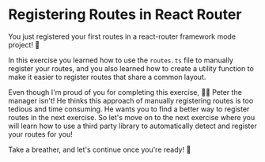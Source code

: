 # Registering Routes in React Router

You just registered your first routes in a react-router framework mode project! 🎉

In this exercise you learned how to use the `routes.ts` file to manually register your routes,
and you also learned how to create a utility function to make it easier to register routes
that share a common layout.

Even though I'm proud of you for completing this exercise, 👨‍💼 Peter the manager isn't! He
thinks this approach of manually registering routes is too tedious and time consuming. He wants you
to find a better way to register routes in the next exercise. So let's move on to the
next exercise where you will learn how to use a third party
library to automatically detect and register your routes for you!

Take a breather, and let's continue once you're ready! 🚀
